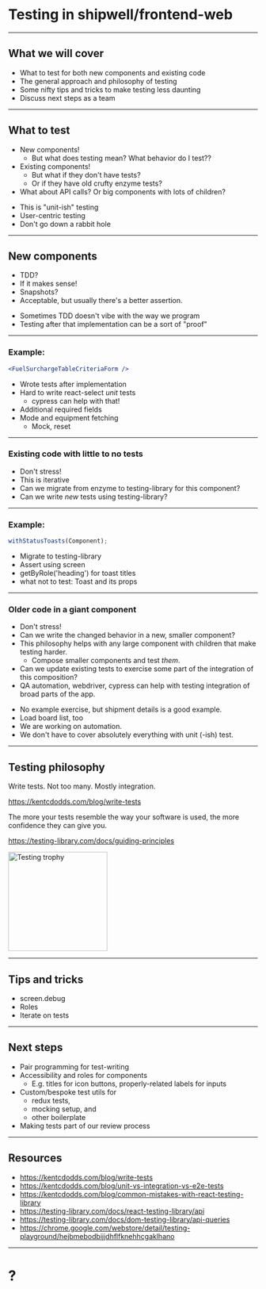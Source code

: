 

# Testing in shipwell/frontend-web

---

## What we will cover

<Steps>


- What to test for both new components and existing code
- The general approach and philosophy of testing
- Some nifty tips and tricks to make testing less daunting
- Discuss next steps as a team

</Steps>


---

## What to test

<Steps>


- New components!
  - But what does testing mean? What behavior do I test??
- Existing components!
  - But what if they don't have tests?
  - Or if they have old crufty enzyme tests?
- What about API calls? Or big components with lots of children?

</Steps>


<Notes>


- This is "unit-ish" testing
- User-centric testing
- Don't go down a rabbit hole

</Notes>


---

## New components

<Steps>


- TDD?
- If it makes sense!
- Snapshots?
- Acceptable, but usually there's a better assertion.

</Steps>


<Notes>


- Sometimes TDD doesn't vibe with the way we program
- Testing after that implementation can be a sort of "proof"

</Notes>


---

### Example:

```jsx
<FuelSurchargeTableCriteriaForm />
```

<Notes>


- Wrote tests after implementation
- Hard to write react-select _unit_ tests
  - cypress can help with that!
- Additional required fields
- Mode and equipment fetching
  - Mock, reset

</Notes>


---

### Existing code with little to no tests

<Steps>


- Don't stress!
- This is iterative
- Can we migrate from enzyme to testing-library for this component?
- Can we write _new_ tests using testing-library?

</Steps>


---

### Example:

```js
withStatusToasts(Component);
```

<Notes>


- Migrate to testing-library
- Assert using screen
- getByRole('heading') for toast titles
- what not to test: Toast and its props

</Notes>


---

### Older code in a giant component

<Steps>


- Don't stress!
- Can we write the changed behavior in a new, smaller component?
- This philosophy helps with any large component with children that make testing harder.
  - Compose smaller components and test _them_.
- Can we update existing tests to exercise some part of the integration of this composition?
- QA automation, webdriver, cypress can help with testing integration of broad parts of the app.

</Steps>


<Notes>


- No example exercise, but shipment details is a good example.
- Load board list, too
- We are working on automation.
- We don't have to cover absolutely everything with unit (-ish) test.

</Notes>


---


## Testing philosophy

Write tests. Not too many. Mostly integration.

https://kentcdodds.com/blog/write-tests

The more your tests resemble the way your software is used, the more confidence they can give you.

https://testing-library.com/docs/guiding-principles

<img src={testingTrophy} alt="Testing trophy" width="200px" />

---

## Tips and tricks

- screen.debug
- Roles
- Iterate on tests

---

## Next steps

<Steps>


- Pair programming for test-writing
- Accessibility and roles for components
  - E.g. titles for icon buttons, properly-related labels for inputs
- Custom/bespoke test utils for
  - redux tests,
  - mocking setup, and
  - other boilerplate
- Making tests part of our review process

</Steps>


---

## Resources

- https://kentcdodds.com/blog/write-tests
- https://kentcdodds.com/blog/unit-vs-integration-vs-e2e-tests
- https://kentcdodds.com/blog/common-mistakes-with-react-testing-library
- https://testing-library.com/docs/react-testing-library/api
- https://testing-library.com/docs/dom-testing-library/api-queries
- https://chrome.google.com/webstore/detail/testing-playground/hejbmebodbijjdhflfknehhcgaklhano

---

# ?
